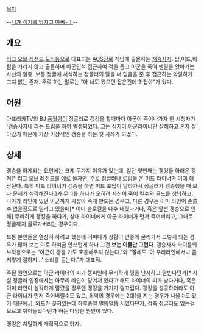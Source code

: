 [[목차]]

--[[강을준|니가 갱기를 망치고 이써~!!!]]--

== 개요 ==

[[리그 오브 레전드]],[[도타]]등으로 대표되는 [[AOS]]장르 게임에 출몰하는 [[저승사자]].
탑,미드,바텀을 가리지 않고 출몰하며 아군인척 접근하여 적을 돕고 아군을 죽여 멘탈을 앗아가는 사신의 일종. 보통 정글에 서식하는 정글러의 탈을 써 믿음을 준 후 접근하는 악랄하기 그지 없는 존재. 주로 하는 말로는 "아 너도 왔으면 잡은건데 허접아"가 있다.

== 어원 ==

아프리카TV의 BJ [[풍월량]]이 정글러로 갱킹을 할때마다 아군이 죽어나가자 한 시청자가 '갱승사자네'라는 드립을 하여 발생되었다. 그는 심지어 아군라이너만 살해하고 혼자 살아갔기 때문에 가장 이상적인 갱승을 하는 첫 사례가 되었다.

== 상세 ==

갱승을 하게되는 요인에는 크게 두가지 이유가 있는데, 일단 첫번째는 갱킹을 하러온 갱커[* 리그 오브 레전드를 예로 들자면, 주로 정글러나 로밍을 온 미드 라이너가 이에 해당된다. 특히 미드 라이너가 갱승을 하면 미드 포탑이 날라가서 정글러가 갱승했을 때 보다 문제가 심각해진다.]가 무리를 하다가 오히려 자신이 죽어 킬수와 골드를 상납하고, 나아가 라인에 있던 아군까지 싸잡아 죽게 만드는 경우고, 다른 경우는 이미 라인이 손쓸수 없을정도로 밀리고 있을때[* 이미 솔로킬을 다수 내줬다거나, 혹은 앞선 갱승으로 인해] 무리하게 갱킹을 하다가, 상대 라이너에게 아군 라이너가 먼저 죽어버리고, 그대로 정글까지 골로가버리는 경우이다.

보통 본인들은 열심히 하려고 했는데 어쩌다가 상황이 안좋게 굴러가서 그렇게 되는 경우가 많아 보는 이로 하여금 안쓰럽게 하나 그건 '''보는 이들만 그런다'''. 갱승사자 타이틀의 부작용으로는 "아군이 갱을 가도 호응해주지 않는다."와 "잘해도 '아 우리라인에서나 좀 저렇게 잘하지...' 소리를 듣는다."가 대표적.

주된 원인으로는 아군 라이너의 피가 똥피인데 무리하게 핑을 난사하고 덤빈다던가[* 사실 정글러 입장에서는 아무리 라인이 당겨져 있다고 해도 라이너의 피가 낮다거나, 혹은 이미 라인이 심각하게 말렸을 경우엔 갱킹을 가기가 껄끄럽다. 갱킹을 성공하더라도 아군 라이너가 먼저 죽어버릴수도 있고, 최악의 경우에는 2대1을 지는 경우가 나올수도 있기 때문에..], 와드가 꽂혀있는데 하루종일 멀뚱멀뚱 서있다던가, 적측 정글러도 있는걸 모르고 뛰어들었다던가 하는 다양한 원인이 있다.

갱킹은 치밀하게 계획적으로 하자.
